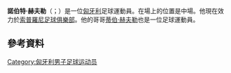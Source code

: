 {{blpunsourced|time=2015-06-01T15:07:15+00:00}}
{{expand|time=2015-06-01T15:07:15+00:00}}
'''諾伯特·赫夫勒'''（{{lang-hu|Norbert Heffler}}；{{bd|1990年|5月24日}}）是一位[[匈牙利|匈牙利]]足球運動員。在場上的位置是中場。他現在效力於[[索普羅尼足球俱樂部|索普羅尼足球俱樂部]]。他的哥哥[[蒂伯·赫夫勒|蒂伯·赫夫勒]]也是一位足球運動員。
==參考資料==
{{Reflist}}

{{DEFAULTSORT: Heffler, Norbert}}
[[Category:匈牙利男子足球运动员|Category:匈牙利男子足球运动员]]